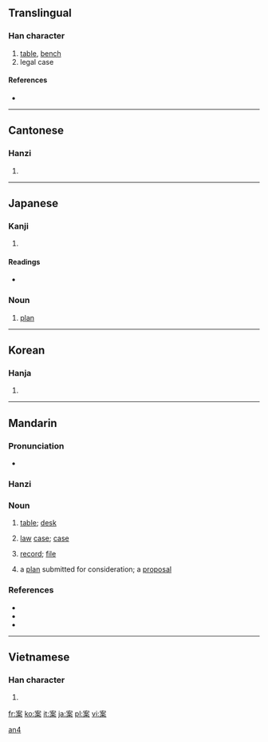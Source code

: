 ==Translingual==

===Han character===
{{Han char|rn=75|rad=木|as=06|sn=10|four=3090<sub>4</sub>|canj=十女木 (JVD)}}

# [[table]], [[bench]]
# legal case

====References====
* {{Han ref|kx=0525.090|dkj=14762|dj=0914.030|hdz=21207.080|uh=6848|ud=26696|bh=AED7|bd=44759}}

----

==Cantonese==

===Hanzi===
{{yue-hanzi|jyut=|y=ngon3, on3}}

# {{defn|Cantonese}}

----

==Japanese==

===Kanji===
{{ja-kanji|grade=4|rs=木06}}

# {{defn|Japanese}}

====Readings====
* {{ja-readings|on=[[あん]] ([[an]])|kun=[[つくえ]] ([[tsukue]]), [[かんがえる]] ([[kangaeru]])}}

===Noun===
{{ja-noun|k|hira=あん|rom=an}}

# [[plan]]

----

==Korean==

===Hanja===
{{ko-hanja|hangeul=안|eumhun=|rv=an|mr=an|y=an}}

# {{defn|Korean}}

----

==Mandarin==
{{zh-hanzi|案}}

===Pronunciation===
* {{IPA|[ an˥˩ ]|lang=cmn}}

===Hanzi===
{{cmn-hanzi|pin=[[àn]] ([[an4]])|wg=an<sup>4</sup>}}

===Noun===
{{cmn-noun|ts|pin=àn|pint=an4|rs=木06}}

# {{Advanced Mandarin|lang=zh-tw|skey=木06}} [[table]]; [[desk]]
# {{Advanced Mandarin|lang=zh-tw|skey=木06}} [[law]] [[case]]; [[case]]
# {{Advanced Mandarin|lang=zh-tw|skey=木06}} [[record]]; [[file]]
# {{Advanced Mandarin|lang=zh-tw|skey=木06}} a [[plan]] submitted for consideration; a [[proposal]]

===References===
* {{cite book | last = Wu | first = Jingrong (ed.) | authorlink =  | coauthors =  | year = 1985 | title = The Pinyin CHINESE-ENGLISH DICTIONARY | language = Mandarin/English | publisher = The Commercial Press | location = Beijing, Hong Kong | id = ISBN 0471867969}}
* {{cite book | last = Shao | first = Jingmin (ed.) | authorlink =  | coauthors =  | year = 2000 | title = HSK Dictionary (HSK汉语水平考试词典) | language = Mandarin/English | publisher = Huadong Teachers College Publishers | location = Shanghai | id = ISBN 7561720785}}
* {{cite web|url=http://www.dreye.com/|title=案|work=Dr. eye|language=Mandarin/English|accessdate=2009-04-25}}

[[Category:zh-cn:Advanced Mandarin|an4]]

----

==Vietnamese==

===Han character===
{{vi-hantu|Án}}

# {{defn|Vietnamese}}

[[fr:案]]
[[ko:案]]
[[it:案]]
[[ja:案]]
[[pl:案]]
[[vi:案]]